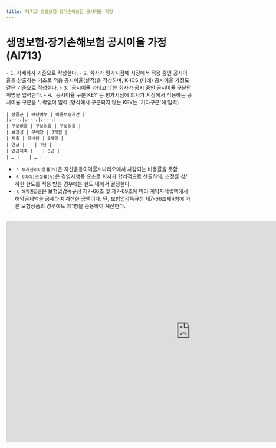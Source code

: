 ```yaml
---
title: AI713 생명보험·장기손해보험 공시이율 가정
---
```

# 생명보험·장기손해보험 공시이율 가정 (AI713)

<Accordion multiple activeIndex={[]}>
<AccordionTab header="[작성 요령]">
- ⒈ 지배회사 기준으로 작성한다.
- ⒉ 회사가 평가시점에 시장에서 적용 중인 공시이율을 산출하는 기초로 적용 공시이율(실적)을 작성하며, K-ICS (미래) 공시이율 가정도 같은 기준으로 작성한다.
- ⒊ `공시이율 카테고리`는 회사가 공시 중인 공시이율 구분단위명을 입력한다.
- ⒋ `공시이율 구분 KEY`는 평가시점에 회사가 시장에서 적용하는 공시이율 구분을 누락없이 입력 (양식에서 구분되지 않는 KEY는 `기타구분`에 입력)

    | 상품군 | 배당여부 | 이율보증기간 |
    |:---:|:---:|:---:|
    | 구분없음 | 구분없음 | 구분없음 |
    | 보장성 | 무배당 | 3개월 |
    | 저축 | 유배당 | 6개월 |
    | 연금 | 　 | 1년 |
    | 연금저축 | 　 | 3년 |
    | … | 　 | … |


- ⒌ `투자관리비용률(%)`은 자산운용이익률시나리오에서 차감되는 비용률을 뜻함
- ⒍ `(미래)조정률(%)`은 경영자행동 요소로 회사가 합리적으로 산출하되, 조정률 상/하한 한도를 적용 받는 경우에는 한도 내에서 결정한다.
- ⒎ `해약환급금`은 보험업감독규정 제7-66조 및 제7-69조에 따라 계약자적립액에서 해약공제액을 공제하여 계산한 금액이다. 단, 보험업감독규정 제7-66조제4항에 따른 보험상품의 경우에도 제1항을 준용하여 계산한다.
</AccordionTab>
</Accordion>

<br/>

<iframe width="1000" height="600" frameBorder="0" scrolling="no"
src="https://onedrive.live.com/embed?resid=AB5F66CE0CF8D024%2116554&authkey=%21ACzRWZavyE-79hc&em=2
&AllowTyping=True
&wdAllowInteractivity=False&ActiveCell='1-16'!B12&Item='1-16'!A7:X28
&wdHideGridlines=True
&wdDownloadButton=False
&waccluster=PSG3">
</iframe>

